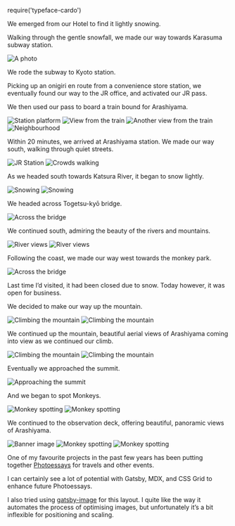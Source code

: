 

require('typeface-cardo')

<Metatags
  title="Photoessay | May 20 | CSS Grid a day"
  description="An example of using CSS grid every day, from May 1–31st, 2019."
  thumbnail="https://cssgrid31.brett.cool/opengraph/may-20.png"
  url="https://cssgrid31.brett.cool"
  pathname="/may-20"
/>

<div className={PhotoessayStyles.container}>
  <Banner
    title="Arashiyama"
    subtitle="and a Monkey Park"
    file="banner"
  />

We emerged from our Hotel to find it lightly snowing.

Walking through the gentle snowfall, we made our way towards Karasuma subway station.

<Photogrid design="singleRight">
  <Image filename="P2101453.jpg" alt="A photo" />
</Photogrid>

We rode the subway to Kyoto station.

Picking up an onigiri en route from a convenience store station, we eventually found our way to the JR office, and activated our JR pass.

We then used our pass to board a train bound for Arashiyama.

<Photogrid design="fourUp">
  <Image filename="P2101464.jpg" alt="Station platform"/>
  <Image filename="P2101466.jpg" alt="View from the train"/>
  <Image filename="P2101468.jpg" alt="Another view from the train"/>
  <Image filename="P2101477.jpg" alt="Neighbourhood"/>
</Photogrid>

Within 20 minutes, we arrived at Arashiyama station. We made our way south, walking through quiet streets.

<Photogrid design="twoSide">
  <Image filename="P2101483.jpg" alt="JR Station"/>
  <Image filename="P2101487.jpg" alt="Crowds walking"/>
</Photogrid>

As we headed south towards Katsura River, it began to snow lightly.

<Photogrid design="twoSide">
  <Image filename="P2101493.jpg" alt="Snowing"/>
  <Image filename="P2101507.jpg" alt="Snowing"/>
</Photogrid>

We headed across Togetsu-kyō bridge.

<Photogrid design="singleRight">
  <Image filename="P2101527.jpg" alt="Across the bridge"/>
</Photogrid>

We continued south, admiring the beauty of the rivers and mountains.

<Photogrid design="twoSide">
  <Image filename="P2101534.jpg" alt="River views"/>
  <Image filename="P2101532.jpg" alt="River views"/>
</Photogrid>

Following the coast, we made our way west towards the monkey park.

<Photogrid design="singleRight">
  <Image filename="P2101540.jpg" alt="Across the bridge"/>
</Photogrid>

Last time I’d visited, it had been closed due to snow. Today however, it was open for business.
      
We decided to make our way up the mountain.

<Photogrid design="twoSide">
  <Image filename="P2101542.jpg" alt="Climbing the mountain"/>
  <Image filename="P2101546.jpg" alt="Climbing the mountain"/>
</Photogrid>

We continued up the mountain, beautiful aerial views of Arashiyama coming into view as we continued our climb.

<Photogrid design="twoSide">
  <Image filename="P2101547.jpg" alt="Climbing the mountain"/>
  <Image filename="P2101553.jpg" alt="Climbing the mountain"/>
</Photogrid>

Eventually we approached the summit.

<Photogrid design="singleRight">
  <Image filename="P2101555.jpg" alt="Approaching the summit"/>
</Photogrid>

And we began to spot Monkeys.

<Photogrid design="twoSide">
  <Image filename="P2101556.jpg" alt="Monkey spotting"/>
  <Image filename="P2101558.jpg" alt="Monkey spotting"/>
</Photogrid>

We continued to the observation deck, offering beautiful, panoramic views of Arashiyama.

<Image filename="banner.jpg" alt="Banner image" />

<Photogrid design="twoSide">
  <Image filename="P2101564.jpg" alt="Monkey spotting"/>
  <Image filename="P2101570.jpg" alt="Monkey spotting"/>
</Photogrid>

</div>

<Footer date={20} prev={true} next={true}>

One of my favourite projects in the past few years has been putting together [Photoessays][p] for travels and other events.

I can certainly see a lot of potential with Gatsby, MDX, and CSS Grid to enhance future Photoessays.

I also tried using [gatsby-image][gi] for this layout. I quite like the way it automates the process of optimising images, but unfortunately it’s a bit inflexible for positioning and scaling.

[p]: https://brett.cool/photoessays/
[gi]: https://www.gatsbyjs.org/packages/gatsby-image/
</Footer>
